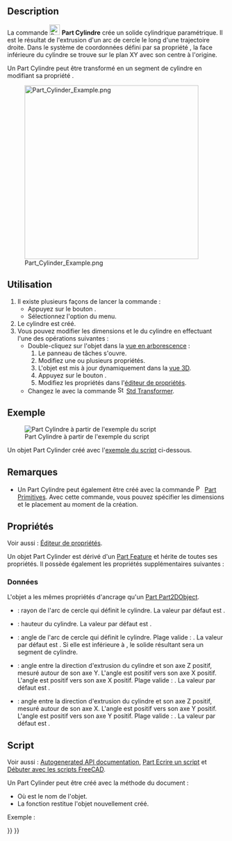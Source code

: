 <languages/>

{{Docnav/fr
|[[Part_Box/fr|Cube]]
|[[Part_Sphere/fr|Sphère]]
|[[Part_Workbench/fr|Atelier Part]]
|IconL=Part_Box.svg
|IconR=Part_Sphere.svg
|IconC=Workbench_Part.svg
}}

{{GuiCommand/fr
|Name=Part Cylinder
|Name/fr=Part Cylindre
|MenuLocation=Part → Primitives → Cylindre
|Workbenches=[[Part_Workbench/fr|Part]]
|SeeAlso=[[Part_Primitives/fr|Part Primitives]]
}}

==Description==

La commande [[Image:Part_Cylinder.svg|24px]] '''Part Cylindre''' crée un solide cylindrique paramétrique. Il est le résultat de l'extrusion d'un arc de cercle le long d'une trajectoire droite. Dans le système de coordonnées défini par sa propriété {{PropertyData|Placement}}, la face inférieure du cylindre se trouve sur le plan XY avec son centre à l'origine.

Un Part Cylindre peut être transformé en un segment de cylindre en modifiant sa propriété {{PropertyData|Angle}}.

[[Image:Part_Cylinder_Example.png|400px]]

<span id="Usage"></span>
== Utilisation ==

# Il existe plusieurs façons de lancer la commande :
#* Appuyez sur le bouton {{Button|[[Image:Part_Cylinder.svg|16px]] [[Part_Cylinder/fr|Cylindre]]}}.
#* Sélectionnez l'option {{MenuCommand|Part → Primitives → [[Image:Part_Cylinder.svg|16px]] Cylindre}} du menu.
# Le cylindre est créé.
# Vous pouvez modifier les dimensions et le {{PropertyData|Placement}} du cylindre en effectuant l'une des opérations suivantes :
#* Double-cliquez sur l'objet dans la [[Tree_view/fr|vue en arborescence]] :
#*# Le panneau de tâches {{MenuCommand|Primitives géométriques}} s'ouvre.
#*# Modifiez une ou plusieurs propriétés.
#*# L'objet est mis à jour dynamiquement dans la [[3D_view/fr|vue 3D]].
#*# Appuyez sur le bouton {{Button|OK}}.
#*# Modifiez les propriétés dans l'[[Property_editor/fr|éditeur de propriétés]].
#* Changez le {{PropertyData|Placement}} avec la commande [[Image:Std_TransformManip.svg|16px]] [[Std_TransformManip/fr|Std Transformer]].

<span id="Example"></span>
== Exemple ==

[[Image:Part_Cylinder_Scripting_Example.png|thumb|Part Cylindre à partir de l'exemple du script]]

Un objet Part Cylinder créé avec l'[[#Script|exemple du script]] ci-dessous.

<span id="Notes"></span>
== Remarques ==

* Un Part Cylindre peut également être créé avec la commande [[Image:Part_Primitives.svg|16px]] [[Part_Primitives/fr|Part Primitives]]. Avec cette commande, vous pouvez spécifier les dimensions et le placement au moment de la création.

<span id="Properties"></span>
== Propriétés ==

Voir aussi : [[Property_editor/fr|Éditeur de propriétés]].

Un objet Part Cylinder est dérivé d'un [[Part_Feature/fr|Part Feature]] et hérite de toutes ses propriétés. Il possède également les propriétés supplémentaires suivantes :

<span id="Data"></span>
===Données===

{{TitleProperty|Attachment}}

L'objet a les mêmes propriétés d'ancrage qu'un [[Part_Part2DObject/fr#Donn.C3.A9es|Part Part2DObject]].

{{TitleProperty|Cylinder}}

* {{PropertyData|Radius|Length}} : rayon de l'arc de cercle qui définit le cylindre. La valeur par défaut est {{Value|2mm}}.
* {{PropertyData|Height|Length}} : hauteur du cylindre. La valeur par défaut est {{Value|10mm}}.
* {{PropertyData|Angle|Angle}} : angle de l'arc de cercle qui définit le cylindre. Plage valide : {{Value|0° &lt; value &lt;&#61; 360°}}. La valeur par défaut est {{Value|360°}}. Si elle est inférieure à {{Value|360°}}, le solide résultant sera un segment de cylindre.

{{TitleProperty|Prism}}

* {{PropertyData|First Angle|Angle}} : angle entre la direction d'extrusion du cylindre et son axe Z positif, mesuré autour de son axe Y. L'angle est positif vers son axe X positif. L'angle est positif vers son axe X positif. Plage valide : {{Value|0° &lt;&#61; value &lt; 90°}}. La valeur par défaut est {{Value|0°}}. {{Version/fr|0.20}}
* {{PropertyData|Second Angle|Angle}} : angle entre la direction d'extrusion du cylindre et son axe Z positif, mesuré autour de son axe X. L'angle est positif vers son axe Y positif. L'angle est positif vers son axe Y positif. Plage valide : {{Value|0° &lt;&#61; value &lt; 90°}}. La valeur par défaut est {{Value|0°}}. {{Version/fr|0.20}}

<span id="Scripting"></span>
== Script ==

Voir aussi : [https://freecad.github.io/SourceDoc/ Autogenerated API documentation], [[Part_scripting/fr|Part Ecrire un script]] et [[FreeCAD_Scripting_Basics/fr|Débuter avec les scripts FreeCAD]].

Un Part Cylinder peut être créé avec la méthode {{incode|addObject()}} du document :

{{Code|code=
cylinder = FreeCAD.ActiveDocument.addObject("Part::Cylinder", "myCylinder")
}}

* Où {{Incode|"myCylinder"}} est le nom de l'objet.
* La fonction restitue l'objet nouvellement créé.

Exemple :

{{Code|code=
import FreeCAD as App

doc = App.activeDocument()

cylinder = doc.addObject("Part::Cylinder", "myCylinder")
cylinder.Radius = 10
cylinder.Height = 50
cylinder.Placement = App.Placement(App.Vector(5, 10, 15), App.Rotation(75, 60, 30))

doc.recompute()
}}


{{Docnav/fr
|[[Part_Box/fr|Cube]]
|[[Part_Sphere/fr|Sphère]]
|[[Part_Workbench/fr|Atelier Part]]
|IconL=Part_Box.svg
|IconR=Part_Sphere.svg
|IconC=Workbench_Part.svg
}}

{{Part_Tools_navi{{#translation:}}}}
{{Userdocnavi{{#translation:}}}}